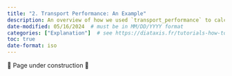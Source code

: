 ```yaml
---
title: "2. Transport Performance: An Example"
description: An overview of how we used `transport_performance` to calculate the transport performance of urban centre public transit networks.
date-modified: 05/16/2024  # must be in MM/DD/YYYY format
categories: ["Explanation"]  # see https://diataxis.fr/tutorials-how-to/#tutorials-how-to, delete as appropriate
toc: true
date-format: iso
---
```


🚧 Page under construction 🚧
